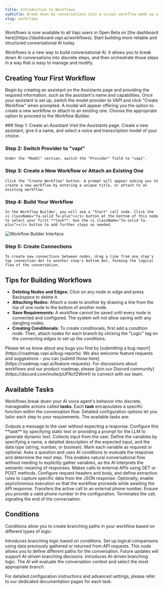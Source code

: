 ```yaml
---
title: Introduction to Workflows
subtitle: Break down AI conversations into a visual workflow made up of discrete steps ("tasks") and branches between them  ("conditions").
slug: workflows
---
```


<Success intent="launch">
  Workflows is now available to all Vapi users in Open Beta on [the dashboard here](https://dashboard.vapi.ai/workflows). Start building more reliable and structured conversational AI today. 
</Success>

Workflows is a new way to build conversational AI. It allows you to break down AI conversations into discrete steps, and then orchestrate those steps in a way that is easy to manage and modify.

## Creating Your First Workflow

Begin by creating an assistant on the Assistants page and providing the required information, such as the assistant's name and capabilities. Once your assistant is set up, switch the model provider to VAPI and click "Create Workflow" when prompted. A modal will appear offering you the option to create a new workflow or attach to an existing one. Choose the appropriate option to proceed to the Workflow Builder.

<Steps>
  ### Step 1: Create an Assistant
    Visit the Assistants page. Create a new assistant, give it a name, and select a voice and transcription model of your choice.
  
  ### Step 2: Switch Provider to "vapi"
    Under the "Model" section, switch the "Provider" field to "vapi".
  
  ### Step 3: Create a New Workflow or Attach an Existing One
    Click the "Create Workflow" button. A prompt will appear asking you to create a new workflow by entering a unique title, or attach to an existing workflow.
    
  ### Step 4: Build Your Workflow
    In the Workflow Builder, you will see a "Start" call node. Click the <i className="fa-solid fa-plus"></i> button at the bottom of this node to select your first **task**. Use the <i className="fa-solid fa-plus"></i> button to add further steps as needed. 
  
  <Frame background="subtle">
    <img src="./static/images/workflows/workflow-builder-example.png" alt="Workflow Builder Interface" />
  </Frame>

  ### Step 5: Create Connections
    To create new connections between nodes, drag a line from one step's top connection dot to another step's bottom dot, forming the logical flow of the conversation.
</Steps>

## Tips for Building Workflows

- **Deleting Nodes and Edges:** Click on any node or edge and press Backspace to delete it.
- **Attaching Nodes:** Attach a node to another by drawing a line from the top of one node to the bottom of another node.
- **Save Requirements:** A workflow cannot be saved until every node is connected and configured. The system will not allow saving with any dangling nodes.
- **Creating Conditionals:** To create conditionals, first add a condition node. Then, attach nodes for each branch by clicking the "Logic" tag on the connecting edges to set up the conditions.

<Info>
    Please let us know about any bugs you find by [submitting a bug report](https://roadmap.vapi.ai/bug-reports). We also welcome feature requests and suggestions - you can [submit those here](https://roadmap.vapi.ai/feature-requests). For discussions about workflows and our product roadmap, please [join our Discord community](https://discord.com/invite/pUFNcf2WmH) to connect with our team.
</Info>

## Available Tasks

Workflows break down your AI voice agent's behavior into discrete, manageable actions called **tasks**. Each **task** encapsulates a specific function within the conversation flow. Detailed configuration options let you tailor each step to your requirements. The available tasks are:

<CardGroup cols={2}>
  <Card title="Say" icon="message" href="/workflows/tasks/say">
    Outputs a message to the user without expecting a response. Configure this **task** by specifying static text or providing a prompt for the LLM to generate dynamic text.
  </Card>
  <Card title="Gather" icon="microphone" href="/workflows/tasks/gather">
    Collects input from the user. Define the variables by specifying a name, a detailed description of the expected input, and the data type (string, number, or boolean). Mark each variable as required or optional.
  </Card>
  <Card title="Ask (Coming Soon)" icon="question-circle">
    Asks a question and uses AI conditions to evaluate the response and determine the next step. This enables natural conversational flow without needing to explicitly gather variables, as the AI interprets the semantic meaning of responses.
  </Card>
  <Card title="API Request" icon="code" href="/workflows/verbs/api-request">
    Makes calls to external APIs using GET or POST methods. Configure request headers and body, and define extraction rules to capture specific data from the JSON response. Optionally, enable asynchronous execution so that the workflow proceeds while awaiting the API response.
  </Card>
  <Card title="Transfer" icon="phone-arrow-right" href="/workflows/tasks/transfer">
    Transfers the active call to an external phone number. Ensure you provide a valid phone number in the configuration.
  </Card>
  <Card title="Hangup" icon="phone-slash" href="/workflows/tasks/hangup">
    Terminates the call, signaling the end of the conversation.
  </Card>
</CardGroup>

## Conditions

Conditions allow you to create branching paths in your workflow based on different types of logic:

<CardGroup cols={2}>
  <Card title="Logical Condition" icon="code-branch" href="/workflows/logical-conditions">
    Introduces branching logic based on conditions. Set up logical comparisons using data previously gathered or returned from API requests. This node allows you to define different paths for the conversation. Future updates will support AI-driven branching decisions.
  </Card>
  <Card title="AI Condition (Coming Soon)" icon="code-branch">
    Introduces AI-driven branching logic. The AI will evaluate the conversation context and select the most appropriate branch.
  </Card>
</CardGroup>

For detailed configuration instructions and advanced settings, please refer to our dedicated documentation pages for each task.
